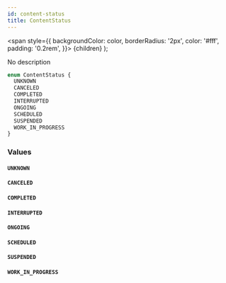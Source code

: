 ```yaml
---
id: content-status
title: ContentStatus
---
```


<span
style={{
      backgroundColor: color,
      borderRadius: '2px',
      color: '#fff',
      padding: '0.2rem',
    }}>
{children}
</span>
);

No description

```graphql
enum ContentStatus {
  UNKNOWN
  CANCELED
  COMPLETED
  INTERRUPTED
  ONGOING
  SCHEDULED
  SUSPENDED
  WORK_IN_PROGRESS
}
```

### Values

#### `UNKNOWN`

#### `CANCELED`

#### `COMPLETED`

#### `INTERRUPTED`

#### `ONGOING`

#### `SCHEDULED`

#### `SUSPENDED`

#### `WORK_IN_PROGRESS`
